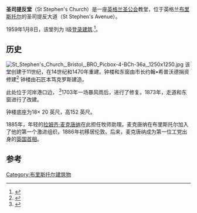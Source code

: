 {{Infobox church
|image                   = Church of St Stephen, Bristol.jpg
|caption                 = 
| denomination           = [[英格兰圣公会|英格兰圣公会]]
| coordinates            = {{coord|51.454256|-2.596146|region:GB|format=dms|display=inline,title}}
| country                = 英格兰
| location               = 布里斯托尔
| heritage designation   = I级[[登录建筑|登录建筑]]
| designated date        = 1959年1月8日
|completed date          = 14世纪
}}
'''圣司提反堂'''（St Stephen's Church）是一座[[英格兰圣公会|英格兰圣公会]]教堂，位于英格兰[[布里斯托尔|布里斯托尔]]的圣司提反大道（St Stephen's Avenue）。

1959年1月8日，该堂列为 I级[[登录建筑|登录建筑]].<ref>{{cite web | title=Church of St Stephen | work=historicengland.org.uk | url=https://historicengland.org.uk/listing/the-list/list-entry/1202558 | access-date=2007-03-16 | archive-date=2020-10-30 | archive-url=https://web.archive.org/web/20201030022959/https://historicengland.org.uk/listing/the-list/list-entry/1202558 | dead-url=no }}</ref>。

==历史==
[[File:St_Stephen's_Church,_Bristol,_BRO_Picbox-4-BCh-36a,_1250x1250.jpg|thumb]]
该堂创建于11世纪，在14世纪和1470年重建。钟楼和东窗由市长约翰•希普沃德捐资修建<ref>{{cite book |last=Burrough |first=THB |title=Bristol |year=1970 |publisher=Studio Vista |location=London |isbn=0-289-79804-3 }}</ref> 钟楼由石匠本笃克罗斯建造。

此处位于河岸港口边， <ref name="History">{{cite web | title=History | work=St Stephen's the parish church for the city of bristol, england | url=https://historicengland.org.uk/listing/the-list/list-entry/1202558 | access-date=2007-03-31 | archive-date=2020-10-30 | archive-url=https://web.archive.org/web/20201030022959/https://historicengland.org.uk/listing/the-list/list-entry/1202558 | dead-url=no }}</ref>1703年一场暴风雨后，进行了修复。1873年，走道和东窗进行了改建。

钟楼底座为18× 20 英尺，高152 英尺。 

1885年，年轻的[[拉姆齐·麦克唐纳|拉姆齐·麦克唐纳]]在此担任牧师助理。麦克唐纳在布里斯托尔加入了他的第一个激进组织，1886年初移居伦敦。后来，麦克唐纳成为第一位工党出身的[[英国首相|英国首相]]。

==参考==
{{Reflist}}
{{布里斯托尔}}
[[Category:布里斯托尔建筑物|Category:布里斯托尔建筑物]]